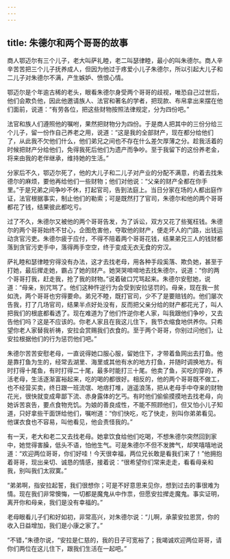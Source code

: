 ```yaml
---
---
---
```

title: 朱德尔和两个哥哥的故事
---




商人鄂迈尔有三个儿子，老大叫萨礼睦，老二叫瑟律睦，最小的叫朱德尔。商人辛辛苦苦把三个儿子抚养成人，但因为他过于疼爱小儿子朱德尔，所以引起大儿子和二儿子对朱德尔不满，产生嫉妒、愤恨心情。

鄂迈尔是个年逾古稀的老头，眼看朱德尔身受两个哥哥的歧视，唯恐自己过世后，他们会欺负他，因此他邀请族人、法官和著名的学者，把现款、布帛拿出来摆在他们面前，说道：“有劳各位，把这些财物按照法律规定，分为四份吧。”

法官和族人们遵照他的嘱咐，果然把财物分为四份。于是商人把其中的三份分给三个儿子，留一份作自己养老之用，说道：“这是我的全部财产，现在都分给他们了，从此我不欠他们什么，他们弟兄之间也不存在什么差欠厚薄之分。趁我活着的时候把财产分给他们，免得我死后他们为遗产而争吵。至于我留下的这份养老金，将来由我的老伴继承，维持她的生活。”

分家后不久，鄂迈尔死了，他的大儿子和二儿子对产业的分配不满意，约着去找朱德尔的麻烦，要他再给他们一些财物；他们对他说：“父亲的财产全都在你手里。”于是兄弟之间争吵不休，打起官司，告到法庭上。当日分家在场的人都出庭作证，法官根据事实，制止他们的勒索；可是既然打了官司，朱德尔和他的两个哥哥都花了钱，结果彼此都吃亏。

过了不久，朱德尔又被他的两个哥哥告发，为了诉讼，双方又花了些冤枉钱。朱德尔的两个哥哥始终不甘心，企图危害他，夺取他的财产，便走坏人的门路，出钱运动贪官污吏。朱德尔疲于应付，不得不陪着两个哥哥花钱，结果弟兄三人的钱财都落到贪官污吏手中，落得两手空空，终于变成无衣无食的穷汉。

萨礼睦和瑟律睦穷得没有办法，这才去找老母，用各种手段奚落、欺负她，甚至于打她，最后撵走她，霸占了她的财产。她哭哭啼啼地去找朱德尔，说道：“你的两个哥哥打我，赶走我，抢了我的财物。”说着破口咒骂起来。朱德尔安慰她，说道：“母亲，别咒骂了。他们这种忤逆行为会受到安拉惩罚的。母亲，现在我一贫如洗，两个哥哥也穷得要命。弟兄不睦，既打官司，少不了是要赔钱的。他们屡次告我，打了几场官司，结果半点好处没有，反而把父亲分给的财产都花光了，叫人把我们的根底都看透了。现在难道为了他们忤逆你老人家，叫我跟他们争吵，又去告他们吗？这是不应该的。你老人家且在我这儿住下，我节衣缩食地供养你。只希望你老人家替我祈祷，安拉会赏赐我们衣食的。至于两个哥哥，你别过问他们，让安拉根据他们的行为惩罚他们吧。”

朱德尔苦苦安慰老母，一直说得她口服心服，留她住下，才带着鱼网出去打鱼。他是靠打鱼为生的，经常去湖里、海里或其他有水的地方打鱼，并随时调换地方。有时打得十尾鱼，有时打得二十尾，最多时能打三十尾。他卖了鱼，买吃的穿的，养活老母，生活逐渐富裕起来，吃的喝的都很好。相反的，他的两个哥哥既不做工，也不经营买卖，终日跟一班流氓、地痞打堆，逍遥浪荡，把从老母手中夺来的财物花光，很快就变成卑鄙下流、赤身露体的乞丐。有时他们偷偷摸摸地去找老母，向她诉苦哀告，要点食物充饥。为娘的善良成性，不能不照顾他们，但又怕小儿子知道，只好拿些干面饼给他们，嘱咐道：“你们快吃，吃了快走，别叫你弟弟看见。他谋衣食也不容易，叫他看见，他会责怪我的。”

有一天，老大和老二又去找老母。她拿饮食给他们吃喝，不想朱德尔突然回到家中，她觉得害臊，低头不语，怕他生气。可是朱德尔不但不发脾气，却笑嘻嘻地说道：“欢迎两位哥哥，你们好哇！今天很幸福，两位兄长敢是看我们来了！”他拥抱着哥哥，现出亲切、诚恳的情感，接着说：“很希望你们常来走走，看看母亲和我，别叫我们太寂寞。”

“弟弟啊，指安拉起誓，我们很想你；可是不好意思来见你，想到过去的事很难为情。现在我们非常懊悔，一切都是魔鬼从中作祟，但愿安拉撵走魔鬼。事实证明，离开你和母亲，我们是没有幸福的。”

老母眼看儿子们和好如初，非常高兴，对朱德尔说：“儿啊，承蒙安拉恩赏，你的收入日益增加，我们是小康之家了。”

“不错，”朱德尔说，“安拉是仁慈的，我的日子可宽裕了；我竭诚欢迎两位哥哥，请你们两位在这儿住下，跟我们生活在一起吧。”